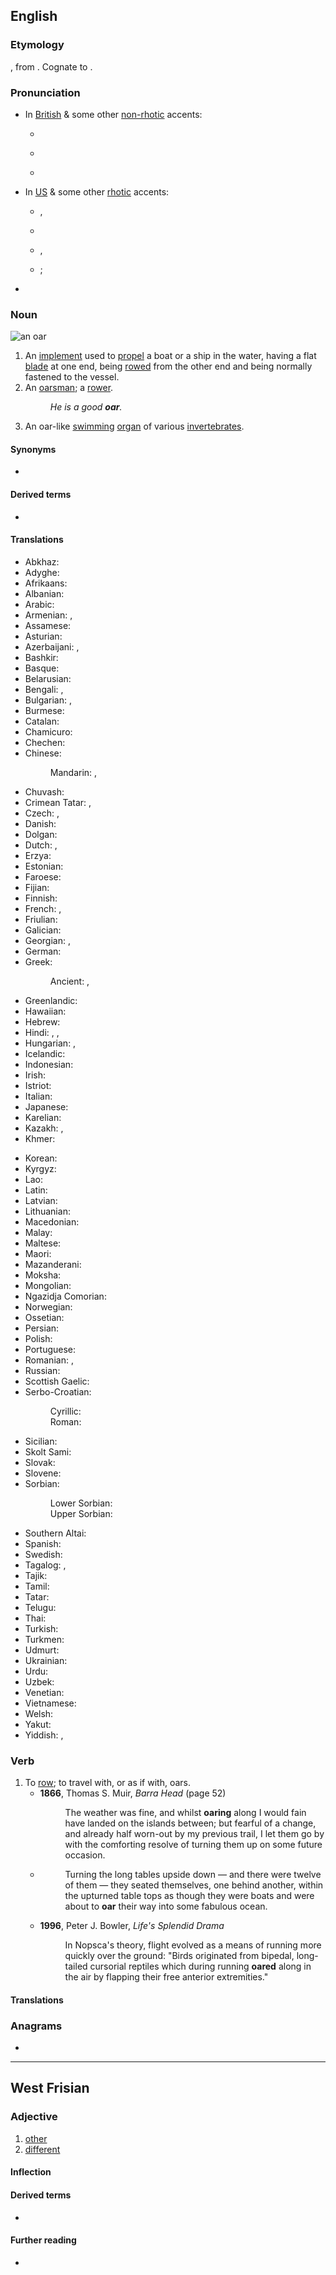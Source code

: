 {{also|OAR|öar}}
==English==
{{wikipedia}}

===Etymology===
{{inh|en|ang|ār}}, from {{inh|en|gem-pro|*airō||oar}}. Cognate to {{cog|non|ár}}.

===Pronunciation===
* In [[British]] & some other [[non-rhotic]] accents:
** {{a|RP}} {{IPA|/ɔː/|lang=en}}
** {{a|nonrhotic|horse-hoarse}} {{IPA|/oə/|lang=en}}
** {{homophones|lang=en|aw|awe}} {{qualifier|in [[non-rhotic]] accents with the {{w|horse–hoarse merger}}}}
* In [[US]] & some other [[rhotic]] accents:
** {{a|GenAm}} {{enPR|ôr}}, {{IPA|/ɔɹ/|lang=en}}
** {{audio|en-us-oar.ogg|Audio (US)|lang=en}}
** {{a|rhotic|horse-hoarse}} {{enPR|ōr}}, {{IPA|/o(ː)ɹ/|lang=en}}
** {{homophones|lang=en|ore|o'er}}; {{l|en|or}} {{qualifier|in accents with the {{w|horse-hoarse merger}}}}
* {{rhymes|ɔː(ɹ)|lang=en}}

===Noun===
[[File:An oar.JPG|thumb|an oar]]
{{en-noun}}

# An [[implement]] used to [[propel]] a boat or a ship in the water, having a flat [[blade]] at one end, being [[row|rowed]] from the other end and being normally fastened to the vessel.
# An [[oarsman]]; a [[rower]].
#: ''He is a good '''oar'''.''
# {{lb|en|zoology}} An oar-like [[swim]]ming [[organ]] of various [[invertebrate]]s.

====Synonyms====
* {{sense|implement used to propel a boat}} {{l|en|paddle}}

====Derived terms====
* {{l|en|stick one's oar in}}

====Translations====
{{trans-top|implement used to row a boat}}
* Abkhaz: {{t|ab|ажәҩа|sc=Cyrl}}
* Adyghe: {{t|ady|къошъобэщ}}
* Afrikaans: {{t|af|riem}}
* Albanian: {{t+|sq|rrem|m}}
* Arabic: {{t|ar|مِجْذَاف|m}}
* Armenian: {{t+|hy|թիակ}}, {{t+|hy|թի}}
* Assamese: {{t|as|বঠা}}
* Asturian: {{t+|ast|remu|m}}
* Azerbaijani: {{t+|az|kürək}}, {{t+|az|avar}}
* Bashkir: {{t|ba|ишкәк}}
* Basque: {{t|eu|arraun}}
* Belarusian: {{t|be|вясло́|n|sc=Cyrl}}
* Bengali: {{t|bn|মাঝি|sc=Beng}}, {{t|bn|বৈঠা|sc=Beng}}
* Bulgarian: {{t+|bg|гребло́|n|sc=Cyrl}}, {{t+|bg|весло́|n|sc=Cyrl}}
* Burmese: {{t+|my|တက်|sc=Mymr}}
* Catalan: {{t+|ca|rem|m}}
* Chamicuro: {{t|ccc|kolo'sheta}}
* Chechen: {{t|ce|пийсак}}
* Chinese:
*: Mandarin: {{t+|cmn|槳|sc=Hani}}, {{t+|cmn|桨|tr=jiǎng|sc=Hani}}
* Chuvash: {{t|cv|кӗсмен|sc=Cyrl}}
* Crimean Tatar: {{t|crh|qayıq küregi}}, {{t|crh|kürek}}
* Czech: {{t+|cs|veslo|n}}, {{t+|cs|pádlo|n}}
* Danish: {{t+|da|åre|c}}
* Dolgan: {{t|dlg|эрдии|tr=erdii}}
* Dutch: {{t+|nl|riem}}, {{t+|nl|roeiriem}}
* Erzya: {{t|myv|миле}}
* Estonian: {{t+|et|aer}}
* Faroese: {{t|fo|ár|f}}
* Fijian: {{t|fj|voce}}
* Finnish: {{t+|fi|airo}}
* French: {{t+|fr|rame}}, {{t+|fr|aviron|m}}
* Friulian: {{t|fur|rem|m}}
* Galician: {{t+|gl|remo|m}}
* Georgian: {{t|ka|ნიჩაბი}}, {{t|ka|ხოფი}}
* German: {{t+|de|Ruder|n}}
* Greek: {{t+|el|κουπί|n|sc=Grek}}
*: Ancient: {{t|grc|κώπη|f}}, {{lb|grc|poetic}} {{t|grc|ἐρετμόν|n}}
* Greenlandic: {{t|kl|ipak}}
* Hawaiian: {{t|haw|hoe}}
* Hebrew: {{t+|he|מָשׁוֹט|m|tr=mashot}}
* Hindi: {{t+|hi|पतवार|sc=Deva}}, {{t+|hi|चप्पू|sc=Deva}}, {{t|hi|डांड़|sc=Deva}}
* Hungarian: {{t+|hu|evező}}, {{t+|hu|evezőlapát}}
* Icelandic: {{t+|is|ár|f}}
* Indonesian: {{t+|id|dayung}}
* Irish: {{t|ga|rámh|m}}
* Istriot: {{t|ist|rimo|m}}
* Italian: {{t+|it|remo|m}}
* Japanese: {{t+|ja|櫂|tr=かい, kai}}
* Karelian: {{t|krl|airo}}
* Kazakh: {{t|kk|ескек|sc=Cyrl}}, {{t|kk|қалақ|sc=Cyrl}}
* Khmer: {{t+|km|ច្រវា|tr=crɑvaa|sc=Khmr}}
{{trans-mid}}
* Korean: {{t+|ko|노}}
* Kyrgyz: {{t+|ky|калак|sc=Cyrl}}
* Lao: {{t|lo|ແຊວ}}
* Latin: {{t+|la|rēmus}}
* Latvian: {{t|lv|airis|m}}
* Lithuanian: {{t|lt|irklas|m}}
* Macedonian: {{t|mk|ве́сло|n|sc=Cyrl}}
* Malay: {{t|ms|dayung}}
* Maltese: {{t|mt|moqdief|m}}
* Maori: {{t|mi|hoe}}
* Mazanderani: {{t|mzn|فیه|tr=fiye}}
* Moksha: {{t|mdf|миле}}
* Mongolian: {{t+|mn|сэлүүр|sc=Cyrl}}
* Ngazidja Comorian: {{t|zdj|nkasi}}
* Norwegian: {{t+|no|åre|c}}
* Ossetian: {{t|os|донвиййаг|sc=Cyrl}}
* Persian: {{t+|fa|پارو|tr=pâru|sc=fa-Arab}}
* Polish: {{t+|pl|wiosło|n}}
* Portuguese: {{t+|pt|remo|m}}
* Romanian: {{t+|ro|ramă|f}}, {{t+|ro|vâslă|f}}
* Russian: {{t+|ru|весло́|n}}
* Scottish Gaelic: {{t|gd|ràmh|m}}
* Serbo-Croatian:
*: Cyrillic: {{t|sh|весло|n}}
*: Roman: {{t+|sh|veslo|n}}
* Sicilian: {{t|scn|remu|m}}
* Skolt Sami: {{t|sms|äirr}}
* Slovak: {{t+|sk|veslo|n}}
* Slovene: {{t+|sl|veslo|n}}
* Sorbian:
*: Lower Sorbian: {{t|dsb|wjasło|n}}
*: Upper Sorbian: {{t|hsb|wjesło|n}}
* Southern Altai: {{t|alt|адалгы}}
* Spanish: {{t+|es|remo|m}}
* Swedish: {{t+|sv|åra|c}}
* Tagalog: {{t|tl|gaod}}, {{t|tl|sagwan}}
* Tajik: {{t|tg|бели заврақ|sc=Cyrl}}
* Tamil: {{t-needed|ta}}
* Tatar: {{t+|tt|ишкәк|sc=Cyrl}}
* Telugu: {{t+|te|తెడ్డు}}
* Thai: {{t+|th|กรรเชียง}}
* Turkish: {{t+|tr|kürek}}
* Turkmen: {{t|tk|kürek}}
* Udmurt: {{t|udm|полыс}}
* Ukrainian: {{t|uk|весло́|n|sc=Cyrl}}
* Urdu: {{t|ur|چپو|tr=cappū|sc=ur-Arab}}
* Uzbek: {{t+|uz|eshkak}}
* Venetian: {{t|vec|remo|m}}
* Vietnamese: {{t+|vi|chèo}}
* Welsh: {{t|cy|rhwyf|f}}
* Yakut: {{t|sah|эрдии}}
* Yiddish: {{t|yi|וועסלע|f|sc=Hebr}}, {{t|yi|רודער|m}}
{{trans-bottom}}

===Verb===
{{en-verb}}

# To [[row]]; to travel with, or as if with, oars.
#* '''1866''', Thomas S. Muir, ''Barra Head'' (page 52)
#*: The weather was fine, and whilst '''oaring''' along I would fain have landed on the islands between; but fearful of a change, and already half worn-out by my previous trail, I let them go by with the comforting resolve of turning them up on some future occasion.
#* {{RQ:Peake Gormenghast}}
#*: Turning the long tables upside down — and there were twelve of them — they seated themselves, one behind another, within the upturned table tops as though they were boats and were about to '''oar''' their way into some fabulous ocean.
#* '''1996''', Peter J. Bowler, ''Life's Splendid Drama''
#*: In Nopsca's theory, flight evolved as a means of running more quickly over the ground: "Birds originated from bipedal, long-tailed cursorial reptiles which during running '''oared''' along in the air by flapping their free anterior extremities."

====Translations====
{{trans-see|row}}

===Anagrams===
* {{anagrams|en|a=aor|AOR|AoR|Ora|ROA|Rao|Roa|aro|ora}}

----

==West Frisian==

===Adjective===
{{head|fy|adjective}}

# [[other]]
# [[different]]

====Inflection====
{{rfinfl|fy|adjective}}

====Derived terms====
* {{l|fy|feroarje}}

====Further reading====
* {{R:WFT|69119|I}}